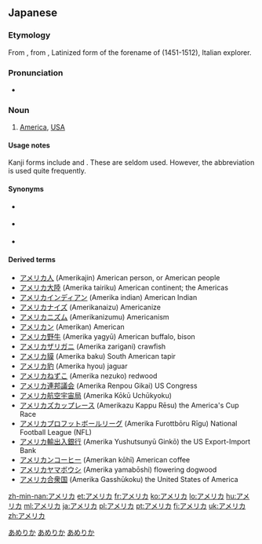 ==Japanese==

===Etymology===
From {{etyl|en|ja|sort=あめりか}} {{term|lang=en|America}}, from {{term|Americus}}, Latinized form of the forename of {{w|Amerigo Vespucci}} (1451-1512), Italian explorer.

===Pronunciation===
* {{IPA|[ä.me.ɽi.kä]|lang=ja}}

===Noun===
{{ja-pos|ka|proper|hira=あめりか|rom=Amerika}}

# [[America]], [[USA]]

====Usage notes====
Kanji forms include {{l|ja|亜米利加}} and {{l|ja|亜墨利加}}.  These are seldom used.  However, the abbreviation {{l|ja|米|tr=''Bei''}} is used quite frequently.

====Synonyms====
* {{sense|America}} {{l|ja|米国|tr=[[べいこく]], ''[[Beikoku]]''}}
* {{sense|The United States of America}} {{l|ja|アメリカ合衆国|tr=[[あめりかがっしゅうこく]], ''[[Amerika Gasshūkoku]]''}}
* {{sense|US}} {{l|ja|米|tr=[[べい]], ''[[Bei#Japanese|Bei]]''}} {{qualifier|abbreviation}}

====Derived terms====
* [[アメリカ人]] (Amerikajin) American person, or American people
* [[アメリカ大陸]] (Amerika tairiku) American continent; the Americas
* [[アメリカインディアン]] (Amerika indian) American Indian
* [[アメリカナイズ]] (Amerikanaizu) Americanize
* [[アメリカニズム]] (Amerikanizumu) Americanism
* [[アメリカン]] (Amerikan) American
* [[アメリカ野牛]] (Amerika yagyū) American buffalo, bison
* [[アメリカザリガニ]] (Amerika zarigani) crawfish
* [[アメリカ貘]] (Amerika baku) South American tapir
* [[アメリカ豹]] (Amerika hyou) jaguar
* [[アメリカねずこ]] (Amerika nezuko) redwood
* [[アメリカ連邦議会]] (Amerika Renpou Gikai) US Congress
* [[アメリカ航空宇宙局]] (Amerika Kōkū Uchūkyoku)
* [[アメリカズカップレース]] (Amerikazu Kappu Rēsu) the America's Cup Race
* [[アメリカプロフットボールリーグ]] (Amerika Furottbōru Rīgu) National Football League (NFL)
* [[アメリカ輸出入銀行]] (Amerika Yushutsunyū Ginkō) the US Export-Import Bank
* [[アメリカンコーヒー]] (Amerikan kōhī) American coffee
* [[アメリカヤマボウシ]] (Amerika yamabōshi) flowering dogwood
* [[アメリカ合衆国]] (Amerika Gasshūkoku) the United States of America

[[Category:ja:Countries of North America|あめりか]]
[[Category:ja:Countries|あめりか]]
[[Category:ja:United States of America|あめりか]]

[[zh-min-nan:アメリカ]]
[[et:アメリカ]]
[[fr:アメリカ]]
[[ko:アメリカ]]
[[lo:アメリカ]]
[[hu:アメリカ]]
[[ml:アメリカ]]
[[ja:アメリカ]]
[[pl:アメリカ]]
[[pt:アメリカ]]
[[fi:アメリカ]]
[[uk:アメリカ]]
[[zh:アメリカ]]